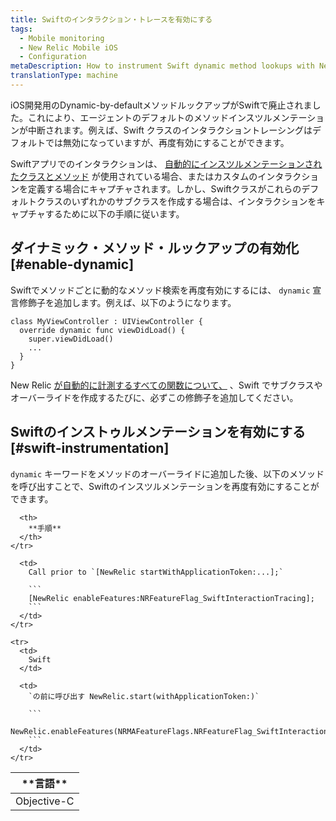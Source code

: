 ```yaml
---
title: Swiftのインタラクション・トレースを有効にする
tags:
  - Mobile monitoring
  - New Relic Mobile iOS
  - Configuration
metaDescription: How to instrument Swift dynamic method lookups with New Relic's iOS instrumentation feature flag.
translationType: machine
---
```


iOS開発用のDynamic-by-defaultメソッドルックアップがSwiftで廃止されました。これにより、エージェントのデフォルトのメソッドインスツルメンテーションが中断されます。例えば、Swift クラスのインタラクショントレーシングはデフォルトでは無効になっていますが、再度有効にすることができます。

Swiftアプリでのインタラクションは、 [自動的にインスツルメンテーションされたクラスとメソッド](/docs/mobile-monitoring/new-relic-mobile-ios/install-configure/work-ios-sdk-api#h2-Automatically-instrumented-classes-and-methods) が使用されている場合、またはカスタムのインタラクションを定義する場合にキャプチャされます。しかし、Swiftクラスがこれらのデフォルトクラスのいずれかのサブクラスを作成する場合は、インタラクションをキャプチャするために以下の手順に従います。

## ダイナミック・メソッド・ルックアップの有効化 [#enable-dynamic]

Swiftでメソッドごとに動的なメソッド検索を再度有効にするには、 `dynamic` 宣言修飾子を追加します。例えば、以下のようになります。

```
class MyViewController : UIViewController {
  override dynamic func viewDidLoad() {
    super.viewDidLoad()
    ...
  }
}
```

New Relic [が自動的に計測するすべての関数について、](/docs/mobile-monitoring/mobile-sdk-api/new-relic-mobile-sdk-api/working-ios-sdk-api#h2-Automatically-instrumented-classes-and-methods) 、Swift でサブクラスやオーバーライドを作成するたびに、必ずこの修飾子を追加してください。

## Swiftのインストゥルメンテーションを有効にする [#swift-instrumentation]

`dynamic` キーワードをメソッドのオーバーライドに追加した後、以下のメソッドを呼び出すことで、Swiftのインスツルメンテーションを再度有効にすることができます。

<table>
  <thead>
    <tr>
      <th style={{ width: "150px" }}>
        **言語**
      </th>

      <th>
        **手順**
      </th>
    </tr>
  </thead>

  <tbody>
    <tr>
      <td>
        Objective-C
      </td>

      <td>
        Call prior to `[NewRelic startWithApplicationToken:...];`

        ```
        [NewRelic enableFeatures:NRFeatureFlag_SwiftInteractionTracing];
        ```
      </td>
    </tr>

    <tr>
      <td>
        Swift
      </td>

      <td>
        `の前に呼び出す NewRelic.start(withApplicationToken:)`

        ```
        NewRelic.enableFeatures(NRMAFeatureFlags.NRFeatureFlag_SwiftInteractionTracing)
        ```
      </td>
    </tr>
  </tbody>
</table>